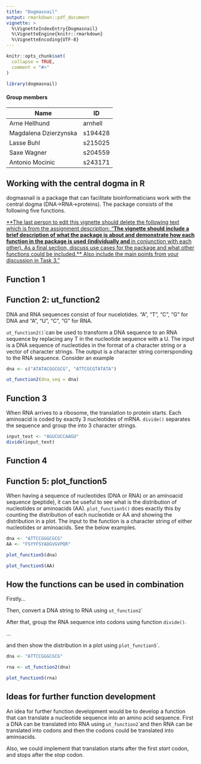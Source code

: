 ```yaml
---
title: "Dogmasnail"
output: rmarkdown::pdf_document
vignette: >
  %\VignetteIndexEntry{Dogmasnail}
  %\VignetteEngine{knitr::rmarkdown}
  %\VignetteEncoding{UTF-8}
---
```


```r
knitr::opts_chunk$set(
  collapse = TRUE,
  comment = "#>"
)
```

```r
library(dogmasnail)
```

#### Group members

| Name                  | ID      |
|-----------------------|---------|
| Arne Hellhund         | arnhell |
| Magdalena Dzierzynska | s194428 |
| Lasse Buhl            | s215025 |
| Saxe Wagner           | s204559 |
| Antonio Mocinic       | s243171 |

## Working with the central dogma in R

dogmasnail is a package that can facilitate bioinformaticians work with the central dogma (DNA-\>RNA-\>proteins). The package consists of the following five functions.

[**The last person to edit this vignette should delete the following text which is from the assignment description: "**The vignette should include a brief description of what the package is about and demonstrate how each function in the package is used (individually and **in conjunction with each other). As a final section, discuss use cases for the package and what other functions could be included.** Also include the main points from your discussion in Task 3."]{.underline}

## Function 1

## Function 2: ut_function2

DNA and RNA sequences consist of four nucelotides. "A", "T", "C", "G" for DNA and "A", "U", "C", "G" for RNA.

`ut_function2()`\`can be used to transform a DNA sequence to an RNA sequence by replacing any T in the nucleotide sequence with a U. The input is a DNA sequence of nucleotides in the format of a character string or a vector of character strings. The output is a character string corrersponding to the RNA sequence. Consider an example

```r
dna <- c("ATATACGGCGCG", "ATTCGCGTATATA")
```

```r
ut_function2(dna_seq = dna)
```

## Function 3

When RNA arrives to a ribosome, the translation to protein starts. Each aminoacid is coded by exactly 3 nucleotides of mRNA. `divide()` separates the sequence and group the into 3 character strings.

```r
input_text <- "AGUCUCCAAGU"
divide(input_text)


```

## Function 4

## Function 5: plot_function5

When having a sequence of nucleotides (DNA or RNA) or an aminoacid sequence (peptide), it can be useful to see what is the distribution of nucleotides or aminoacids (AA). `plot_function5()` does exactly this by counting the distribution of each nucleotide or AA and showing the distribution in a plot. The input to the function is a character string of either nucleotides or aminoacids. See the below examples.

```r
dna <- "ATTCCGGGCGCG"
AA <- "FSYYFSYADGVGVPQR"
```

```r
plot_function5(dna)
```

```r
plot_function5(AA)
```

## How the functions can be used in combination

Firstly...

Then, convert a DNA string to RNA using `ut_function2`\`

After that, group the RNA sequence into codons using function `divide()`.

...

and then show the distribution in a plot using `plot_function5`\`.

```r
dna <- "ATTCCGGGCGCG"
```

```r
rna <- ut_function2(dna)
```

```r
plot_function5(rna)
```

## Ideas for further function development

An idea for further function development would be to develop a function that can translate a nucleotide sequence into an amino acid sequence. First a DNA can be translated into RNA using `ut_function2`\`and then RNA can be translated into codons and then the codons could be translated into aminoacids.

Also, we could implement that translation starts after the first *start* codon, and stops after the *stop* codon.
